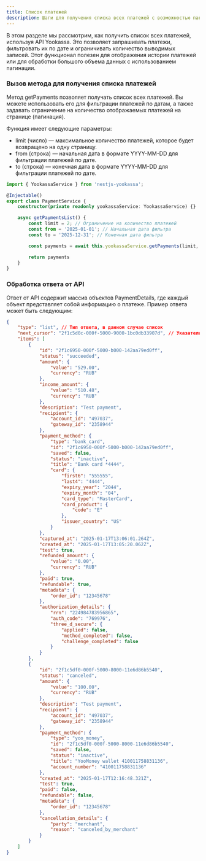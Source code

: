 ```yaml
---
title: Список платежей
description: Шаги для получения списка всех платежей с возможностью пагинации
---
```


В этом разделе мы рассмотрим, как получить список всех платежей, используя API Yookassa. Это позволяет запрашивать платежи, фильтровать их по дате и ограничивать количество выводимых записей. Этот функционал полезен для отображения истории платежей или для обработки большого объема данных с использованием пагинации.

<Steps>

### Вызов метода для получения списка платежей

Метод getPayments позволяет получать список всех платежей. Вы можете использовать его для фильтрации платежей по датам, а также задавать ограничение на количество отображаемых платежей на странице (пагинация).

Функция имеет следующие параметры:

<ul className='my-6 ml-6 list-disc [&>li]:mt-2'>
	<li>
		limit (число) — максимальное количество платежей, которое будет
		возвращено на одну страницу.
	</li>
	<li>
		from (строка) — начальная дата в формате YYYY-MM-DD для фильтрации
		платежей по дате.
	</li>
	<li>
		to (строка) — конечная дата в формате YYYY-MM-DD для фильтрации платежей
		по дате.
	</li>
</ul>

```typescript
import { YookassaService } from 'nestjs-yookassa';

@Injectable()
export class PaymentService {
  	constructor(private readonly yookassaService: YookassaService) {}

  	async getPaymentsList() {
		const limit = 2; // Ограничение на количество платежей
		const from = '2025-01-01'; // Начальная дата фильтра
		const to = '2025-12-31'; // Конечная дата фильтра

		const payments = await this.yookassaService.getPayments(limit, from, to);

		return payments
 	}
}
```

### Обработка ответа от API

Ответ от API содержит массив объектов PaymentDetails, где каждый объект представляет собой информацию о платеже. Пример ответа может быть следующим:

```json
{
	"type": "list", // Тип ответа, в данном случае список
	"next_cursor": "2f1c5d0c-000f-5000-9000-1bc0db33907d", // Указатель на следующую страницу (для пагинации)
	"items": [
		{
			"id": "2f1c6950-000f-5000-b000-142aa79ed0ff",
			"status": "succeeded",
			"amount": {
				"value": "529.00",
				"currency": "RUB"
			},
			"income_amount": {
				"value": "510.48",
				"currency": "RUB"
			},
			"description": "Test payment",
			"recipient": {
				"account_id": "497037",
				"gateway_id": "2358944"
			},
			"payment_method": {
				"type": "bank_card",
				"id": "2f1c6950-000f-5000-b000-142aa79ed0ff",
				"saved": false,
				"status": "inactive",
				"title": "Bank card *4444",
				"card": {
					"first6": "555555",
					"last4": "4444",
					"expiry_year": "2044",
					"expiry_month": "04",
					"card_type": "MasterCard",
					"card_product": {
						"code": "E"
					},
					"issuer_country": "US"
				}
			},
			"captured_at": "2025-01-17T13:06:01.264Z",
			"created_at": "2025-01-17T13:05:20.062Z",
			"test": true,
			"refunded_amount": {
				"value": "0.00",
				"currency": "RUB"
			},
			"paid": true,
			"refundable": true,
			"metadata": {
				"order_id": "12345678"
			},
			"authorization_details": {
				"rrn": "224984783956865",
				"auth_code": "769976",
				"three_d_secure": {
					"applied": false,
					"method_completed": false,
					"challenge_completed": false
				}
			}
		},
		{
			"id": "2f1c5df0-000f-5000-8000-11e6d86b5540",
			"status": "canceled",
			"amount": {
				"value": "100.00",
				"currency": "RUB"
			},
			"description": "Test payment",
			"recipient": {
				"account_id": "497037",
				"gateway_id": "2358944"
			},
			"payment_method": {
				"type": "yoo_money",
				"id": "2f1c5df0-000f-5000-8000-11e6d86b5540",
				"saved": false,
				"status": "inactive",
				"title": "YooMoney wallet 410011758831136",
				"account_number": "410011758831136"
			},
			"created_at": "2025-01-17T12:16:48.321Z",
			"test": true,
			"paid": false,
			"refundable": false,
			"metadata": {
				"order_id": "12345678"
			},
			"cancellation_details": {
				"party": "merchant",
				"reason": "canceled_by_merchant"
			}
		}
	]
}
```

</Steps>
